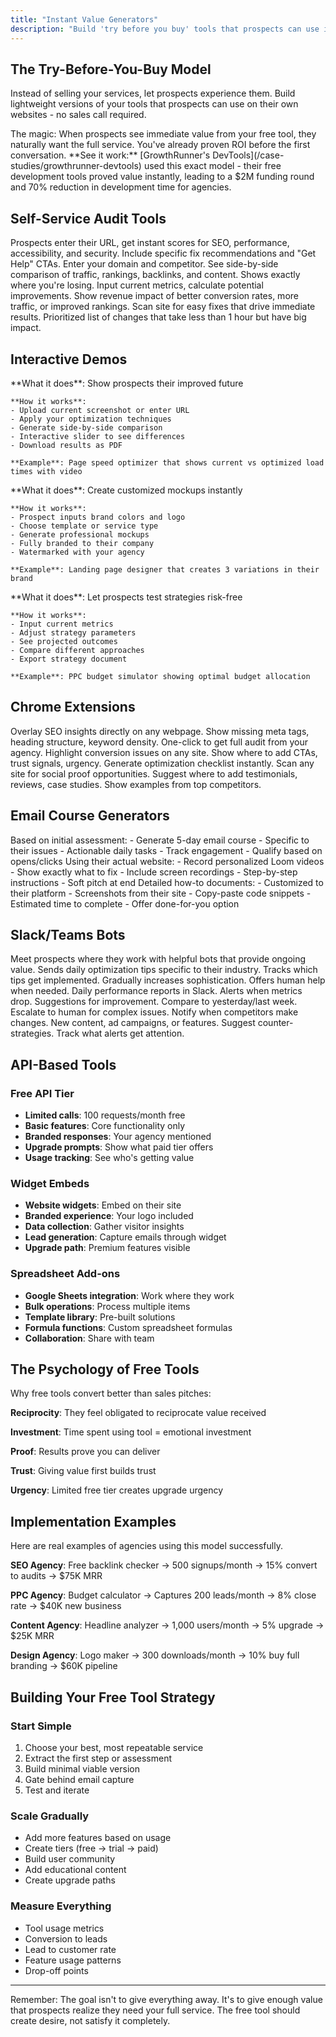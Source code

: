 ```yaml
---
title: "Instant Value Generators"
description: "Build 'try before you buy' tools that prospects can use immediately"
---
```


## The Try-Before-You-Buy Model

Instead of selling your services, let prospects experience them. Build lightweight versions of your tools that prospects can use on their own websites - no sales call required.

<Note>
The magic: When prospects see immediate value from your free tool, they naturally want the full service. You've already proven ROI before the first conversation.
</Note>

<Note>
**See it work:** [GrowthRunner's DevTools](/case-studies/growthrunner-devtools) used this exact model - their free development tools proved value instantly, leading to a $2M funding round and 70% reduction in development time for agencies.
</Note>

## Self-Service Audit Tools

<CardGroup cols={2}>
  <Card title="Website Grader" icon="gauge">
    Prospects enter their URL, get instant scores for SEO, performance, accessibility, and security. Include specific fix recommendations and "Get Help" CTAs.
  </Card>

  <Card title="Competitor Comparison Tool" icon="chart-mixed">
    Enter your domain and competitor. See side-by-side comparison of traffic, rankings, backlinks, and content. Shows exactly where you're losing.
  </Card>

  <Card title="ROI Calculator" icon="calculator">
    Input current metrics, calculate potential improvements. Show revenue impact of better conversion rates, more traffic, or improved rankings.
  </Card>

  <Card title="Quick Win Finder" icon="bolt">
    Scan site for easy fixes that drive immediate results. Prioritized list of changes that take less than 1 hour but have big impact.
  </Card>
</CardGroup>

## Interactive Demos

<AccordionGroup>
  <Accordion title="Before/After Previewer">
    **What it does**: Show prospects their improved future

    **How it works**:
    - Upload current screenshot or enter URL
    - Apply your optimization techniques
    - Generate side-by-side comparison
    - Interactive slider to see differences
    - Download results as PDF

    **Example**: Page speed optimizer that shows current vs optimized load times with video
  </Accordion>

  <Accordion title="Live Mockup Generator">
    **What it does**: Create customized mockups instantly

    **How it works**:
    - Prospect inputs brand colors and logo
    - Choose template or service type
    - Generate professional mockups
    - Fully branded to their company
    - Watermarked with your agency

    **Example**: Landing page designer that creates 3 variations in their brand
  </Accordion>

  <Accordion title="Strategy Simulator">
    **What it does**: Let prospects test strategies risk-free

    **How it works**:
    - Input current metrics
    - Adjust strategy parameters
    - See projected outcomes
    - Compare different approaches
    - Export strategy document

    **Example**: PPC budget simulator showing optimal budget allocation
  </Accordion>
</AccordionGroup>

## Chrome Extensions

<Tabs>
  <Tab title="On-Page SEO Helper">
    Overlay SEO insights directly on any webpage. Show missing meta tags, heading structure, keyword density. One-click to get full audit from your agency.
  </Tab>

  <Tab title="Conversion Optimizer">
    Highlight conversion issues on any site. Show where to add CTAs, trust signals, urgency. Generate optimization checklist instantly.
  </Tab>

  <Tab title="Social Proof Finder">
    Scan any site for social proof opportunities. Suggest where to add testimonials, reviews, case studies. Show examples from top competitors.
  </Tab>
</Tabs>

## Email Course Generators

<Steps>
  <Step title="Personalized Email Series">
    Based on initial assessment:
    - Generate 5-day email course
    - Specific to their issues
    - Actionable daily tasks
    - Track engagement
    - Qualify based on opens/clicks
  </Step>

  <Step title="Custom Video Tutorials">
    Using their actual website:
    - Record personalized Loom videos
    - Show exactly what to fix
    - Include screen recordings
    - Step-by-step instructions
    - Soft pitch at end
  </Step>

  <Step title="Implementation Guides">
    Detailed how-to documents:
    - Customized to their platform
    - Screenshots from their site
    - Copy-paste code snippets
    - Estimated time to complete
    - Offer done-for-you option
  </Step>
</Steps>

## Slack/Teams Bots

<Info>
Meet prospects where they work with helpful bots that provide ongoing value.
</Info>

<Card title="Daily Tips Bot">
  Sends daily optimization tips specific to their industry. Tracks which tips get implemented. Gradually increases sophistication. Offers human help when needed.
</Card>

<Card title="Performance Monitor">
  Daily performance reports in Slack. Alerts when metrics drop. Suggestions for improvement. Compare to yesterday/last week. Escalate to human for complex issues.
</Card>

<Card title="Competitor Alert Bot">
  Notify when competitors make changes. New content, ad campaigns, or features. Suggest counter-strategies. Track what alerts get attention.
</Card>

## API-Based Tools

### Free API Tier
- **Limited calls**: 100 requests/month free
- **Basic features**: Core functionality only
- **Branded responses**: Your agency mentioned
- **Upgrade prompts**: Show what paid tier offers
- **Usage tracking**: See who's getting value

### Widget Embeds
- **Website widgets**: Embed on their site
- **Branded experience**: Your logo included
- **Data collection**: Gather visitor insights
- **Lead generation**: Capture emails through widget
- **Upgrade path**: Premium features visible

### Spreadsheet Add-ons
- **Google Sheets integration**: Work where they work
- **Bulk operations**: Process multiple items
- **Template library**: Pre-built solutions
- **Formula functions**: Custom spreadsheet formulas
- **Collaboration**: Share with team

## The Psychology of Free Tools

<Tip>
Why free tools convert better than sales pitches:
</Tip>

**Reciprocity**: They feel obligated to reciprocate value received

**Investment**: Time spent using tool = emotional investment

**Proof**: Results prove you can deliver

**Trust**: Giving value first builds trust

**Urgency**: Limited free tier creates upgrade urgency

## Implementation Examples

<Note>
Here are real examples of agencies using this model successfully.
</Note>

**SEO Agency**: Free backlink checker → 500 signups/month → 15% convert to audits → $75K MRR

**PPC Agency**: Budget calculator → Captures 200 leads/month → 8% close rate → $40K new business

**Content Agency**: Headline analyzer → 1,000 users/month → 5% upgrade → $25K MRR

**Design Agency**: Logo maker → 300 downloads/month → 10% buy full branding → $60K pipeline

## Building Your Free Tool Strategy

### Start Simple
1. Choose your best, most repeatable service
2. Extract the first step or assessment
3. Build minimal viable version
4. Gate behind email capture
5. Test and iterate

### Scale Gradually
- Add more features based on usage
- Create tiers (free → trial → paid)
- Build user community
- Add educational content
- Create upgrade paths

### Measure Everything
- Tool usage metrics
- Conversion to leads
- Lead to customer rate
- Feature usage patterns
- Drop-off points

---

Remember: The goal isn't to give everything away. It's to give enough value that prospects realize they need your full service. The free tool should create desire, not satisfy it completely.